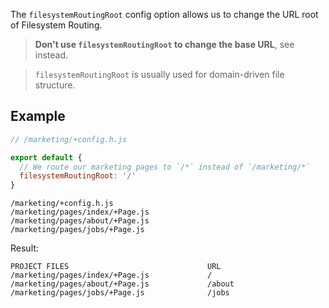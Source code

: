 
The `filesystemRoutingRoot` config option allows us to change the URL root of Filesystem Routing.

> **Don't use `filesystemRoutingRoot` to change the base URL**, see <Link href="/base-url" /> instead.

> `filesystemRoutingRoot` is usually used for <Link href="/file-structure#domain-driven">domain-driven file structure</Link>.

## Example

```js
// /marketing/+config.h.js

export default {
  // We route our marketing pages to `/*` instead of `/marketing/*`
  filesystemRoutingRoot: '/'
}
```

```
/marketing/+config.h.js
/marketing/pages/index/+Page.js
/marketing/pages/about/+Page.js
/marketing/pages/jobs/+Page.js
```

Result:

```
PROJECT FILES                               URL
/marketing/pages/index/+Page.js             /
/marketing/pages/about/+Page.js             /about
/marketing/pages/jobs/+Page.js              /jobs
```
